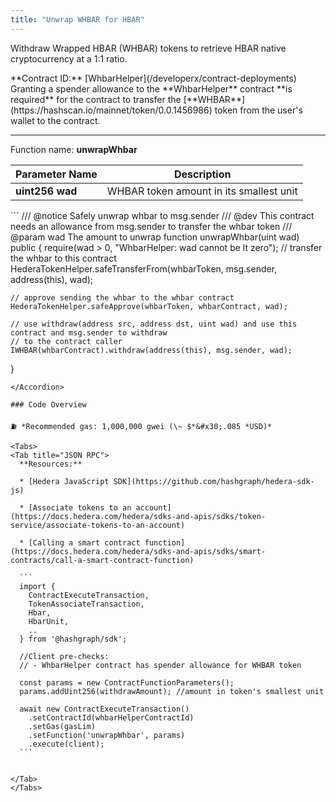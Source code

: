 ```yaml
---
title: "Unwrap WHBAR for HBAR"
---
```


Withdraw Wrapped HBAR (WHBAR) tokens to retrieve HBAR native cryptocurrency at a 1:1 ratio.

<Info>
  **Contract ID:** [WhbarHelper](/developerx/contract-deployments)
</Info>

<Info>
  Granting a spender allowance to the **WhbarHelper** contract **is required** for the contract to transfer the [**WHBAR**](https://hashscan.io/mainnet/token/0.0.1456986) token from the user's wallet to the contract.
</Info>

***

Function name: **unwrapWhbar**

| Parameter Name  | Description                             |
| --------------- | --------------------------------------- |
| **uint256 wad** | WHBAR token amount in its smallest unit |

<Accordion title="Solidity Function Body">
  ```
  /// @notice Safely unwrap whbar to msg.sender
  /// @dev This contract needs an allowance from msg.sender to transfer the whbar token
  /// @param wad The amount to unwrap
  function unwrapWhbar(uint wad) public {
    require(wad > 0, "WhbarHelper: wad cannot be lt zero");
    // transfer the whbar to this contract
    HederaTokenHelper.safeTransferFrom(whbarToken, msg.sender, address(this), wad);
    
    // approve sending the whbar to the whbar contract
    HederaTokenHelper.safeApprove(whbarToken, whbarContract, wad);
    
    // use withdraw(address src, address dst, uint wad) and use this contract and msg.sender to withdraw
    // to the contract caller
    IWHBAR(whbarContract).withdraw(address(this), msg.sender, wad);
  }
  ```
</Accordion>

### Code Overview

⛽ *Recommended gas: 1,000,000 gwei (\~ $*&#x30;.085 *USD)*

<Tabs>
  <Tab title="JSON RPC">
    **Resources:**

    * [Hedera JavaScript SDK](https://github.com/hashgraph/hedera-sdk-js)

    * [Associate tokens to an account](https://docs.hedera.com/hedera/sdks-and-apis/sdks/token-service/associate-tokens-to-an-account)

    * [Calling a smart contract function](https://docs.hedera.com/hedera/sdks-and-apis/sdks/smart-contracts/call-a-smart-contract-function)

    ```
    import { 
      ContractExecuteTransaction,
      TokenAssociateTransaction,
      Hbar,
      HbarUnit,  
      .. 
    } from '@hashgraph/sdk';

    //Client pre-checks:
    // - WhbarHelper contract has spender allowance for WHBAR token

    const params = new ContractFunctionParameters();
    params.addUint256(withdrawAmount); //amount in token's smallest unit

    await new ContractExecuteTransaction()
      .setContractId(whbarHelperContractId)
      .setGas(gasLim)
      .setFunction('unwrapWhbar', params)
      .execute(client);
    ```


  </Tab>
</Tabs>